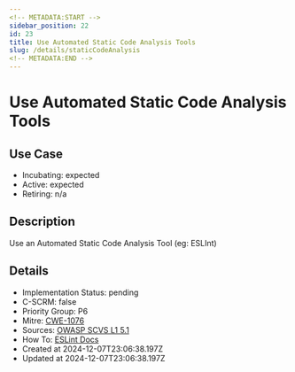 ```yaml
---
<!-- METADATA:START -->
sidebar_position: 22
id: 23
title: Use Automated Static Code Analysis Tools
slug: /details/staticCodeAnalysis
<!-- METADATA:END -->
---
```


<!-- TITLE:START -->
# Use Automated Static Code Analysis Tools
<!-- TITLE:END -->

## Use Case
<!-- LEVELS:START -->
- Incubating: expected
- Active: expected
- Retiring: n/a
<!-- LEVELS:END -->

<!-- DESCRIPTION:START -->
## Description
Use an Automated Static Code Analysis Tool (eg: ESLInt)
<!-- DESCRIPTION:END -->

<!-- DETAILS:START -->
## Details
- Implementation Status: pending
- C-SCRM: false
- Priority Group: P6
- Mitre: [CWE-1076](https://cwe.mitre.org/data/definitions/1076.html)
- Sources: [OWASP SCVS L1 5.1](https://scvs.owasp.org/scvs/v5-component-analysis/)
- How To: [ESLint Docs](https://eslint.org/docs/latest/use/getting-started#installation-and-usage)
- Created at 2024-12-07T23:06:38.197Z
- Updated at 2024-12-07T23:06:38.197Z
<!-- DETAILS:END -->
